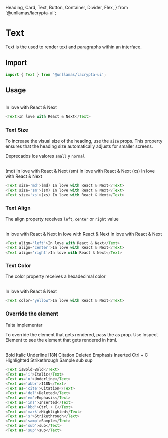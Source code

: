   Heading,
  Card,
  Text,
  Button,
  Container,
  Divider,
  Flex,
} from '@unllamas/lacrypta-ui';

# Text

Text is the used to render text and paragraphs within an interface.

## Import

```js
import { Text } from '@unllamas/lacrypta-ui';
```

## Usage

<br />

<Card variant="outline" spacing={4}>
  <Text>In love with React & Next</Text>
</Card>

```js
<Text>In love with React & Next</Text>
```

### Text Size

To increase the visual size of the heading, use the `size` props. This property ensures that the heading size automatically adjusts for smaller screens.

<Callout type="warning">Deprecados los valores `small` y `normal`</Callout>

<br />

<Card variant="outline" spacing={4}>
  <Flex direction="column" gap={16}>
    <Text size="md">(md) In love with React & Next</Text>
    <Text size="sm">(sm) In love with React & Next</Text>
    <Text size="xs">(xs) In love with React & Next</Text>
  </Flex>
</Card>

```js
<Text size='md'>(md) In love with React & Next</Text>
<Text size='sm'>(sm) In love with React & Next</Text>
<Text size='xs'>(xs) In love with React & Next</Text>
```

### Text Align

The align property receives `left`, `center` or `right` value

<br />

<Card variant="outline" spacing={4}>
  <Text align="left">In love with React & Next</Text>
  <Text align="center">In love with React & Next</Text>
  <Text align="right">In love with React & Next</Text>
</Card>

```js
<Text align='left'>In love with React & Next</Text>
<Text align='center'>In love with React & Next</Text>
<Text align='right'>In love with React & Next</Text>
```

### Text Color

The color property receives a hexadecimal color

<br />

<Card variant="outline" spacing={4}>
  <Text color="yellow">In love with React & Next</Text>
</Card>

```js
<Text color="yellow">In love with React & Next</Text>
```

### Override the element

<Callout type="error">Falta implementar</Callout>

To override the element that gets rendered, pass the as prop. Use Inspect Element to see the element that gets rendered in html.

<br />

<Card variant="outline" spacing={4}>
  <Flex direction="column" gap={16}>
    <Text isBold>Bold</Text>
    <Text as="i">Italic</Text>
    <Text as="u">Underline</Text>
    <Text as="abbr">I18N</Text>
    <Text as="cite">Citation</Text>
    <Text as="del">Deleted</Text>
    <Text as="em">Emphasis</Text>
    <Text as="ins">Inserted</Text>
    <Text as="kbd">Ctrl + C</Text>
    <Text as="mark">Highlighted</Text>
    <Text as="s">Strikethrough</Text>
    <Text as="samp">Sample</Text>
    <Text as="sub">sub</Text>
    <Text as="sup">sup</Text>
  </Flex>
</Card>

```js
<Text isBold>Bold</Text>
<Text as='i'>Italic</Text>
<Text as='u'>Underline</Text>
<Text as='abbr'>I18N</Text>
<Text as='cite'>Citation</Text>
<Text as='del'>Deleted</Text>
<Text as='em'>Emphasis</Text>
<Text as='ins'>Inserted</Text>
<Text as='kbd'>Ctrl + C</Text>
<Text as='mark'>Highlighted</Text>
<Text as='s'>Strikethrough</Text>
<Text as='samp'>Sample</Text>
<Text as='sub'>sub</Text>
<Text as='sup'>sup</Text>
```
